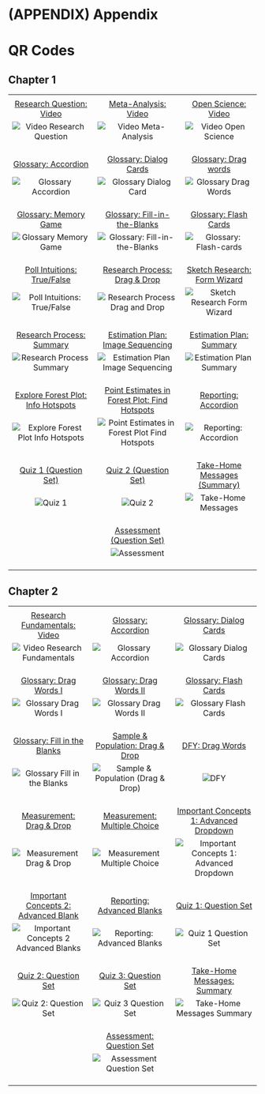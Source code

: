 # (APPENDIX) Appendix {-}

# QR Codes

## Chapter 1

|                                                                                                                                                                              |                                                                                                                                                                                    |                                                                                                                                                            |
|:----------------------------------------------------------------------------------------------------------------------------------------------------------------------------:|:----------------------------------------------------------------------------------------------------------------------------------------------------------------------------------:|:----------------------------------------------------------------------------------------------------------------------------------------------------------:|
|                                                                                                                                                                              |                                                                                                                                                                                    |                                                                                                                                                            |
|                                                         [Research Question: Video](#chap01-video-research-questions)                                                         |                                                                 [Meta-Analysis: Video](#chap01-video-meta-analysis)                                                                |                                                      [Open Science: Video](#chap01-video-open-science)                                                     |
|          ![Video Research Question](img/QR/Chap01/chap01-video-research-question-min.png "QR Code for interactive video exercise 'Research Question' in Chapter 1")<br><br>         |                   ![Video Meta-Analysis](img/QR/Chap01/chap01-video-meta-analysis-min.png "QR Code for interactive video exercise 'Meta-Analysis' in Chapter 1")<br><br>                  |         ![Video Open Science](img/QR/Chap01/chap01-video-open-science-min.png "QR Code for interactive video exercise'Open Science' in Chapter 1")<br><br>        |
|                                                               [Glossary: Accordion](#chap01-glossary-accordion)                                                              |                                                               [Glossary: Dialog Cards](#chap01-glossary-dialog-cards)                                                              |                                                     [Glossary: Drag words](#chap01-glossary-drag-words)                                                    |
|                        ![Glossary Accordion](img/QR/Chap01/chap01-glossary-accordion-min.png "QR Code for glossary accordion exercise in Chapter 1")<br><br>                        |                        ![Glossary Dialog Card](img/QR/Chap01/chap01-glossary-dialog-cards-min.png "QR Code for glossary dialog card exercise in Chapter 1")<br><br>                       |              ![Glossary Drag Words](img/QR/Chap01/chap01-glossary-drag-words-min.png "QR Code for glossary drag words exercise in Chapter 1")<br><br>             |
|                                                             [Glossary: Memory Game](#chap01-glossary-memory-game)                                                            |                                                         [Glossary: Fill-in-the-Blanks](#chap01-glossary-fill-in-the-blanks)                                                        |                                                    [Glossary: Flash Cards](#chap01-glossary-flash-cards)                                                   |
|                     ![Glossary Memory Game](img/QR/Chap01/chap01-glossary-memory-game-min.png "QR Code for glossary memory game exercise in Chapter 1")<br><br>                     |             ![Glossary: Fill-in-the-Blanks](img/QR/Chap01/chap01-glossary-fill-in-the-blanks-min.png "QR Code for glossary fill-in-the-blanks exercise in Chapter 1") <br><br>            |           ![Glossary: Flash-cards](img/QR/Chap01/chap01-glossary-flash-cards-min.png "QR Code for glossary flash cards exercise in Chapter 1") <br><br>           |
|                                                       [Poll Intuitions: True/False](#chap01-poll-intuitions-true-false)                                                      |                                                        [Research Process: Drag & Drop](#chap01-research-process-drag-n-drop)                                                       |                                             [Sketch Research: Form Wizard](#chap01-sketch-research-form-wizard)                                            |
|           ![Poll Intuitions: True/False](img/QR/Chap01/chap01-poll-intuitions-true-false-min.png "QR Code for poll intuitions true/false exercise in Chapter 1") <br><br>           |          ![Research Process Drag and Drop](img/QR/Chap01/chap01-research-process-drag-n-drop-min.png "QR Code for research process drag and drop exercise in Chapter 1") <br><br>         | ![Sketch Research Form Wizard](img/QR/Chap01/chap01-sketch-research-form-wizard-min.png "QR Code for sketch research form wizard exercise in Chapter 1") <br><br> |
|                                                     [Research Process: Summary](#chap01-research-process-phases-summary)                                                     |                                                    [Estimation Plan: Image Sequencing](#chap01-estimation-plan-image-sequencing)                                                   |                                                 [Estimation Plan: Summary](#chap01-estimation-plan-summary)                                                |
|               ![Research Process Summary](img/QR/Chap01/chap01-research-process-summary-min.png "QR Code for research process summary exercise in Chapter 1") <br><br>              |          ![Estimation Plan Image Sequencing](img/QR/Chap01/chap01-estimation-plan-image-sequencing-min.png "QR Code for estimation plan image sequencing in Chapter 1") <br><br>          |       ![Estimation Plan Summary](img/QR/Chap01/chap01-estimation-plan-summary-min.png "QR Code for estimation plan summary exercise in Chapter 1") <br><br>       |
|                                                    [Explore Forest Plot: Info Hotspots](#chap01-forest-plot-info-hotspots)                                                   |                                             [Point Estimates in Forest Plot: Find Hotspots](#chap01-find-point-estimates-find-hotspots)                                            |                                                     [Reporting: Accordion](#chap01-reporting-accordion)                                                    |
| ![Explore Forest Plot Info Hotspots](img/QR/Chap01/chap01-explore-forest-plot-info-hotspots-min.png "QR Code for explore forest plot info hotspots exercise in Chapter 1") <br><br> | ![Point Estimates in Forest Plot Find Hotspots](img/QR/Chap01/chap01-forest-plot-find-hot-spots-min.png "QR Code for find point estimates in forest plot exercise in Chapter 1") <br><br> |              ![Reporting: Accordion](img/QR/Chap01/chap01-reporting-accordion-min.png "QR Code for reporting summary exercise in Chapter 1") <br><br>             |
|                                                                    [Quiz 1 (Question Set)](#chap01-quiz-1)                                                                   |                                                                       [Quiz 2 (Question Set)](#chap01-quiz-2)                                                                      |                                                 [Take-Home Messages (Summary)](#chap01-take-home-messages)                                                 |
|                                          ![Quiz 1](img/QR/Chap01/chap01-quiz-1-min.png "QR Code for Quiz 1 exercise in Chapter 1")<br><br>                                          |                                             ![Quiz 2](img/QR/Chap01/chap01-quiz-2-min.png "QR Code for Quiz 2 exercise in Chapter 1") <br><br>                                            |               ![Take-Home Messages](img/QR/Chap01/chap01-take-home-messages-min.png "QR Code for take-home messages exercise in Chapter 1") <br><br>              |
|                                                                                                                                                                              |                                                                   [Assessment (Question Set)](#chap01-assessment)                                                                  |                                                                                                                                                            |
|                                                                                                                                                                              |                                       ![Assessment](img/QR/Chap01/chap01-assessment-min.png "QR Code for assessment exercise of Chapter 1")<br><br>                                       |                                                                                                                                                            |

## Chapter 2

|                                                                                                                                                                                  |                                                                                                                                                                                    |                                                                                                                                                                                           |
|:--------------------------------------------------------------------------------------------------------------------------------------------------------------------------------:|:----------------------------------------------------------------------------------------------------------------------------------------------------------------------------------:|:-----------------------------------------------------------------------------------------------------------------------------------------------------------------------------------------:|
|                                                                                                                                                                                  |                                                                                                                                                                                    |                                                                                                                                                                                           |
|                                                        [Research Fundamentals: Video](#chap02-video-research-fundamentals)                                                       |                                                                  [Glossary: Accordion](#chap02-glossary-accordion)                                                                 |                                                                  [Glossary: Dialog Cards](#chap02-glossary-dialog-cards)                                                                  |
| ![Video Research Fundamentals](img/QR/Chap02/chap02-video-research-fundamentals-min.png "QR Code for interactive video exercise ''Research Fundamentals'' in Chapter 2")<br><br> |                        ![Glossary Accordion](img/QR/Chap02/chap02-glossary-accordion-min.png "QR Code for glossary accordion exercise in Chapter 2")<br><br>                       |                       ![Glossary Dialog Cards](img/QR/Chap02/chap02-glossary-dialog-cards-min.png "QR Code for glossary dialog cards exercise in Chapter 2")<br><br>                      |
|                                                            [Glossary: Drag Words I](#chap02-glossary-drag-words-part1)                                                           |                                                            [Glossary: Drag Words II](#chap02-glossary-drag-words-part2)                                                            |                                                                   [Glossary: Flash Cards](#chap02-glossary-flash-cards)                                                                   |
|                  ![Glossary Drag Words I](img/QR/Chap02/chap02-glossary-drag-words-1-min.png "QR Code for glossary drag words 1 exercise in Chapter 2")<br><br>                  |                   ![Glossary Drag Words II](img/QR/Chap02/chap02-glossary-drag-words-2-min.png "QR Code for glossary drag words 2 exercise in Chapter 2")<br><br>                  |                        ![Glossary Flash Cards](img/QR/Chap02/chap02-glossary-flash-cards-min.png "QR Code for glossary flash cards exercise in Chapter 2")<br><br>                        |
|                                                        [Glossary: Fill in the Blanks](#chap02-glossary-fill-in-the-blanks)                                                       |                                                   [Sample & Population: Drag & Drop](#chap02-sample-and-population-drag-and-drop)                                                  |                                                                         [DFY: Drag Words](#chap02-DFY-drag-words)                                                                         |
|         ![Glossary Fill in the Blanks](img/QR/Chap02/chap02-glossary-fill-in-the-blanks-min.png "QR Code for glossary fill in the blanks exercise in Chapter 2")<br><br>         | ![Sample & Population (Drag & Drop)](img/QR/Chap02/chap02-sample-population-drag-and-drop-min.png "QR Code for sample and population drag and drop exercise in Chapter 2")<br><br> |                                       ![DFY](img/QR/Chap02/chap02-DFY-drag-words-min.png "QR Code for FYI drag word exercise in Chapter 2") <br><br>                                      |
|                                                           [Measurement: Drag & Drop](#chap02-measurement-drag-and-drop)                                                          |                                                         [Measurement: Multiple Choice](#chap02-measurement-multiple-choice)                                                        |                                                  [Important Concepts 1: Advanced Dropdown](#chap02-important-concepts1-advanced-dropdown)                                                 |
|              ![Measurement Drag & Drop](img/QR/Chap02/chap02-measurement-drag-and-drop-min.png "QR Code for measurement drag & drop exercise in Chapter 2") <br><br>             |          ![Measurement Multiple Choice](img/QR/Chap02/chap02-measurement-multiple-choice-min.png "QR Code for measurement multiple choice exercise in Chapter 2") <br><br>         | ![Important Concepts 1: Advanced Dropdown](img/QR/Chap02/chap02-concepts-1-advanced-dropdown-min.png "QR Code for important concepts 1 advanced dropdown exercise in Chapter 2") <br><br> |
|                                                [Important Concepts 2: Advanced Blank](#chap02-important-concepts2-advanced-blanks)                                               |                                                           [Reporting: Advanced Blanks](#chap02-reporting-advanced-blanks)                                                          |                                                                           [Quiz 1: Question Set](#chap02-quiz-1)                                                                          |
| ![Important Concepts 2 Advanced Blanks](img/QR/Chap02/chap02-concepts-2-advanced-blanks-min.png "QR Code for important concepts advanced blanks exercise in Chapter 2") <br><br> |          ![Reporting: Advanced Blanks](img/QR/Chap02/chap02-reporting-advanced-dropdown-min.png "QR Code for reporting advanced dropdown exercise in Chapter 2") <br><br>          |                                           ![Quiz 1 Question Set](img/QR/Chap02/chap02-quiz-1-min.png "QR Code for quiz 1 in Chapter 2") <br><br>                                          |
|                                                                      [Quiz 2: Question Set](#chap02-quiz-2)                                                                      |                                                                       [Quiz 3: Question Set](#chap02-quiz-3)                                                                       |                                                                      [Take-Home Messages: Summary](#chap02-take-home)                                                                     |
|                                 ![Quiz 2: Question Set](img/QR/Chap02/chap02-quiz-2-min.png "QR Code for quiz 2 exercise in Chapter 2") <br><br>                                 |                                   ![Quiz 3 Question Set](img/QR/Chap02/chap02-quiz-3-min.png "QR Code for quiz 3 exercise in Chapter 2") <br><br>                                  |                       ![Take-Home Messages Summary](img/QR/Chap02/chap02-take-home-messages-min.png "QR Code for take home messages exercise in Chapter 2") <br><br>                      |
|                                                                                                                                                                                  |                                                                   [Assessment: Question Set](#chap02-assessment)                                                                   |                                                                                                                                                                                           |
|                                                                                                                                                                                  |                             ![Assessment Question Set](img/QR/Chap02/chap02-assessment-min.png "QR Code for assessment exercise in Chapter 2") <br><br>                            |                                                                                                                                                           
